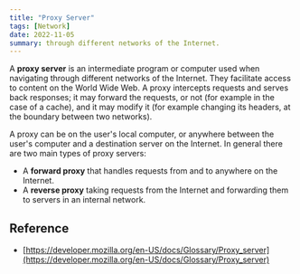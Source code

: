 ```yaml
---
title: "Proxy Server"
tags: [Network]
date: 2022-11-05
summary: through different networks of the Internet.
---
```


A **proxy server** is an intermediate program or computer used when navigating
through different networks of the Internet. They facilitate access to content
on the World Wide Web. A proxy intercepts requests and serves back responses;
it may forward the requests, or not (for example in the case of a cache), and
it may modify it (for example changing its headers, at the boundary between
two networks).

A proxy can be on the user's local computer, or anywhere between the user's
computer and a destination server on the Internet. In general there are two
main types of proxy servers:

- A **forward proxy** that handles requests from and to anywhere on the Internet.
- A **reverse proxy** taking requests from the Internet and forwarding them to servers in an internal network.

## Reference

- [https://developer.mozilla.org/en-US/docs/Glossary/Proxy_server](https://developer.mozilla.org/en-US/docs/Glossary/Proxy_server)